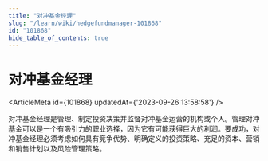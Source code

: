 ```yaml
---
title: "对冲基金经理"
slug: "/learn/wiki/hedgefundmanager-101868"
id: "101868"
hide_table_of_contents: true
---
```



# 对冲基金经理

<ArticleMeta id={101868} updatedAt={'2023-09-26 13:58:58'} />
<div className='border-solid border-b border-t-0 my-4 border-[var(--ifm-color-gray-300)]' />

对冲基金经理是管理、制定投资决策并监督对冲基金运营的机构或个人。管理对冲基金可以是一个有吸引力的职业选择，因为它有可能获得巨大的利润。要成功，对冲基金经理必须考虑如何具有竞争优势、明确定义的投资策略、充足的资本、营销和销售计划以及风险管理策略。

